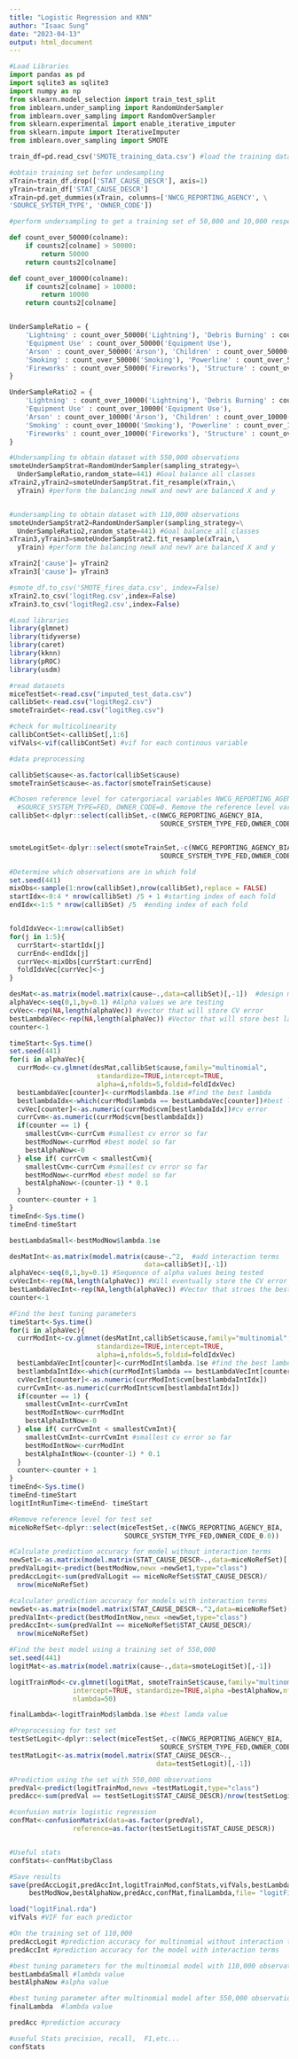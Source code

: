 ---
title: "Logistic Regression and KNN"
author: "Isaac Sung"
date: "2023-04-13"
output: html_document
---



```{python}
#Load Libraries
import pandas as pd
import sqlite3 as sqlite3
import numpy as np
from sklearn.model_selection import train_test_split
from imblearn.under_sampling import RandomUnderSampler
from imblearn.over_sampling import RandomOverSampler
from sklearn.experimental import enable_iterative_imputer 
from sklearn.impute import IterativeImputer
from imblearn.over_sampling import SMOTE

```

```{python}
train_df=pd.read_csv('SMOTE_training_data.csv') #load the training data

```

```{python}
#obtain training set befor undesampling
xTrain=train_df.drop(['STAT_CAUSE_DESCR'], axis=1) 
yTrain=train_df['STAT_CAUSE_DESCR']
xTrain=pd.get_dummies(xTrain, columns=['NWCG_REPORTING_AGENCY', \
'SOURCE_SYSTEM_TYPE', 'OWNER_CODE'])

```

```{python}


#perform undersampling to get a training set of 50,000 and 10,000 respectively

def count_over_50000(colname):
    if counts2[colname] > 50000:
        return 50000
    return counts2[colname]

def count_over_10000(colname):
    if counts2[colname] > 10000:
        return 10000
    return counts2[colname]


UnderSampleRatio = {
    'Lightning' : count_over_50000('Lightning'), 'Debris Burning' : count_over_50000('Debris Burning'), 'Campfire' : count_over_50000('Campfire'), 
    'Equipment Use' : count_over_50000('Equipment Use'),    
    'Arson' : count_over_50000('Arson'), 'Children' : count_over_50000('Children'), 'Railroad' : count_over_50000('Railroad'),
    'Smoking' : count_over_50000('Smoking'), 'Powerline' : count_over_50000('Powerline'),
    'Fireworks' : count_over_50000('Fireworks'), 'Structure' : count_over_50000('Structure')
}

UnderSampleRatio2 = {
    'Lightning' : count_over_10000('Lightning'), 'Debris Burning' : count_over_10000('Debris Burning'), 'Campfire' : count_over_10000('Campfire'), 
    'Equipment Use' : count_over_10000('Equipment Use'),    
    'Arson' : count_over_10000('Arson'), 'Children' : count_over_10000('Children'), 'Railroad' : count_over_10000('Railroad'),
    'Smoking' : count_over_10000('Smoking'), 'Powerline' : count_over_10000('Powerline'),
    'Fireworks' : count_over_10000('Fireworks'), 'Structure' : count_over_10000('Structure')
}

#Undersampling to obtain dataset with 550,000 observations
smoteUnderSampStrat=RandomUnderSampler(sampling_strategy=\
  UnderSampleRatio,random_state=441) #Goal balance all classes
xTrain2,yTrain2=smoteUnderSampStrat.fit_resample(xTrain,\
  yTrain) #perform the balancing newX and newY are balanced X and y


#undersampling to obtain dataset with 110,000 observations
smoteUnderSampStrat2=RandomUnderSampler(sampling_strategy=\
  UnderSampleRatio2,random_state=441) #Goal balance all classes
xTrain3,yTrain3=smoteUnderSampStrat2.fit_resample(xTrain,\
  yTrain) #perform the balancing newX and newY are balanced X and y


```

```{python}
xTrain2['cause']= yTrain2
xTrain3['cause']= yTrain3
```



```{python}

#smote_df.to_csv('SMOTE_fires_data.csv', index=False)
xTrain2.to_csv('logitReg.csv',index=False)
xTrain3.to_csv('logitReg2.csv',index=False)

```

```{R,eval=FALSE}
#Load libraries
library(glmnet)
library(tidyverse)
library(caret)
library(kknn)
library(pROC)
library(usdm)

#read datasets
miceTestSet<-read.csv("imputed_test_data.csv")
callibSet<-read.csv("logitReg2.csv")
smoteTrainSet<-read.csv("logitReg.csv")

```
```{R}
#check for multicolinearity
callibContSet<-callibSet[,1:6]
vifVals<-vif(callibContSet) #vif for each continous variable
```


```{R,eval=FALSE}
#data preprocessing

callibSet$cause<-as.factor(callibSet$cause)
smoteTrainSet$cause<-as.factor(smoteTrainSet$cause)

#Chosen reference level for catergoriacal variables NWCG_REPORTING_AGENCY=BIA,
  #SOURCE_SYSTEM_TYPE=FED, OWNER_CODE=0. Remove the reference level variables
callibSet<-dplyr::select(callibSet,-c(NWCG_REPORTING_AGENCY_BIA,  
                                      SOURCE_SYSTEM_TYPE_FED,OWNER_CODE_0.0))


smoteLogitSet<-dplyr::select(smoteTrainSet,-c(NWCG_REPORTING_AGENCY_BIA,  
                                      SOURCE_SYSTEM_TYPE_FED,OWNER_CODE_0.0))


```


```{R,eval=FALSE}

#Determine which observations are in which fold
set.seed(441)
mixObs<-sample(1:nrow(callibSet),nrow(callibSet),replace = FALSE) 
startIdx<-0:4 * nrow(callibSet) /5 + 1 #starting index of each fold
endIdx<-1:5 * nrow(callibSet) /5  #ending index of each fold


foldIdxVec<-1:nrow(callibSet) 
for(j in 1:5){ 
  currStart<-startIdx[j]
  currEnd<-endIdx[j]
  currVec<-mixObs[currStart:currEnd]
  foldIdxVec[currVec]<-j
}

desMat<-as.matrix(model.matrix(cause~.,data=callibSet)[,-1])  #design matrix
alphaVec<-seq(0,1,by=0.1) #Alpha values we are testing 
cvVec<-rep(NA,length(alphaVec)) #vector that will store CV error
bestLambdaVec<-rep(NA,length(alphaVec)) #Vector that will store best lambda 
counter<-1

```

```{R,eval=FALSE}

timeStart<-Sys.time()
set.seed(441)
for(i in alphaVec){
  currMod<-cv.glmnet(desMat,callibSet$cause,family="multinomial", 
                      standardize=TRUE,intercept=TRUE,
                      alpha=i,nfolds=5,foldid=foldIdxVec)
  bestLambdaVec[counter]<-currMod$lambda.1se #find the best lambda
  bestlambdaIdx<-which(currMod$lambda == bestLambdaVec[counter])#best lambda idx
  cvVec[counter]<-as.numeric(currMod$cvm[bestlambdaIdx])#cv error
  currCvm<-as.numeric(currMod$cvm[bestlambdaIdx])
  if(counter == 1) {
    smallestCvm<-currCvm #smallest cv error so far
    bestModNow<-currMod #best model so far
    bestAlphaNow<-0
  } else if( currCvm < smallestCvm){
    smallestCvm<-currCvm #smallest cv error so far
    bestModNow<-currMod #best model so far
    bestAlphaNow<-(counter-1) * 0.1
  }
  counter<-counter + 1
}
timeEnd<-Sys.time()
timeEnd-timeStart
```
```{R,eval=FALSE}
bestLambdaSmall<-bestModNow$lambda.1se
```

```{R,eval=FALSE}
desMatInt<-as.matrix(model.matrix(cause~.^2,  #add interaction terms
                                  data=callibSet)[,-1])
alphaVec<-seq(0,1,by=0.1) #Sequence of alpha values being tested
cvVecInt<-rep(NA,length(alphaVec)) #Will eventually store the CV error
bestLambdaVecInt<-rep(NA,length(alphaVec)) #Vector that stroes the best lambda
counter<-1

```

```{R,eval=FALSE}
#Find the best tuning parameters
timeStart<-Sys.time()
for(i in alphaVec){
  currModInt<-cv.glmnet(desMatInt,callibSet$cause,family="multinomial", 
                      standardize=TRUE,intercept=TRUE,
                      alpha=i,nfolds=5,foldid=foldIdxVec)
  bestLambdaVecInt[counter]<-currModInt$lambda.1se #find the best lambda
  bestlambdaIntIdx<-which(currModInt$lambda == bestLambdaVecInt[counter])
  cvVecInt[counter]<-as.numeric(currModInt$cvm[bestlambdaIntIdx])
  currCvmInt<-as.numeric(currModInt$cvm[bestlambdaIntIdx])
  if(counter == 1) {
    smallestCvmInt<-currCvmInt
    bestModIntNow<-currModInt
    bestAlphaIntNow<-0
  } else if( currCvmInt < smallestCvmInt){
    smallestCvmInt<-currCvmInt #smallest cv error so far
    bestModIntNow<-currModInt
    bestAlphaIntNow<-(counter-1) * 0.1
  }
  counter<-counter + 1
}
timeEnd<-Sys.time()
timeEnd-timeStart
logitIntRunTime<-timeEnd- timeStart

```



```{R,eval=FALSE}
#Remove reference level for test set
miceNoRefSet<-dplyr::select(miceTestSet,-c(NWCG_REPORTING_AGENCY_BIA,
                             SOURCE_SYSTEM_TYPE_FED,OWNER_CODE_0.0))

#Calculate prediction accuracy for model without interaction terms
newSet1<-as.matrix(model.matrix(STAT_CAUSE_DESCR~.,data=miceNoRefSet)[,-1])
predValLogit<-predict(bestModNow,newx =newSet1,type="class")
predAccLogit<-sum(predValLogit == miceNoRefSet$STAT_CAUSE_DESCR)/
  nrow(miceNoRefSet)

#calculater prediction accuracy for models with interaction terms
newSet<-as.matrix(model.matrix(STAT_CAUSE_DESCR~.^2,data=miceNoRefSet)[,-1])
predValInt<-predict(bestModIntNow,newx =newSet,type="class")
predAccInt<-sum(predValInt == miceNoRefSet$STAT_CAUSE_DESCR)/
  nrow(miceNoRefSet)

```




```{R,eval=FALSE}
#Find the best model using a training set of 550,000
set.seed(441)
logitMat<-as.matrix(model.matrix(cause~.,data=smoteLogitSet)[,-1])

logitTrainMod<-cv.glmnet(logitMat, smoteTrainSet$cause,family="multinomial",
                intercept=TRUE, standardize=TRUE,alpha =bestAlphaNow,nfold=5,
                nlambda=50)

```

```{R,eval=FALSE}
finalLambda<-logitTrainMod$lambda.1se #best lamda value 
```

```{R,eval=FALSE}
#Preprocessing for test set
testSetLogit<-dplyr::select(miceTestSet,-c(NWCG_REPORTING_AGENCY_BIA,  
                                      SOURCE_SYSTEM_TYPE_FED,OWNER_CODE_0.0))
testMatLogit<-as.matrix(model.matrix(STAT_CAUSE_DESCR~.,
                                     data=testSetLogit)[,-1])

#Prediction using the set with 550,000 observations
predVal<-predict(logitTrainMod,newx =testMatLogit,type="class")
predAcc<-sum(predVal == testSetLogit$STAT_CAUSE_DESCR)/nrow(testSetLogit)

```


```{R,eval=FALSE}
#confusion matrix logistic regression
confMat<-confusionMatrix(data=as.factor(predVal),
                reference=as.factor(testSetLogit$STAT_CAUSE_DESCR))


#Useful stats
confStats<-confMat$byClass 


```


```{R,eval = FALSE}
#Save results
save(predAccLogit,predAccInt,logitTrainMod,confStats,vifVals,bestLambdaSmall,
     bestModNow,bestAlphaNow,predAcc,confMat,finalLambda,file= "logitFinal.rda")


```

```{R}
load("logitFinal.rda")
vifVals #VIF for each predictor
```

```{R}
#On the training set of 110,000 
predAccLogit #prediction accuracy for multinomial without interaction terms
predAccInt #prediction accuracy for the model with interaction terms
```

```{R}
#best tuning parameters for the multinomial model with 110,000 observations
bestLambdaSmall #lambda value
bestAlphaNow #alpha value
```

```{R}
#best tuning parameter after multinomial model after 550,000 observations
finalLambda  #lambda value
```

```{R}
predAcc #prediction accuracy

```

```{R}
#useful Stats precision, recall,  F1,etc...
confStats
```